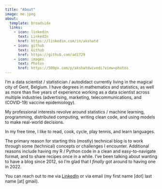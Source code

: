 ```yaml
---
title: "About"
image: me.jpeg
about:
  template: broadside
  links:
    - icon: linkedin
      text: LinkedIn
      href: https://linkedin.com/in/akshatd
    - icon: github
      text: Github
      href: https://github.com/ad1729
    - icon: images
      text: Photos
      href: https://500px.com/p/akshatdwivedi?view=photos
---
```


I'm a data scientist / statistician / autodidact currently living in the magical city of Gent, Belgium. I have degrees in mathematics and statistics, as well as more than five years of experience working as a data scientist across multiple industries (advertising, marketing, telecommunications, and (COVID-19) vaccine epidemiology).

My professional interests revolve around statistics / machine learning, programming, distributed computing, writing clean code, and using models to make real-world decisions. 

In my free time, I like to read, cook, cycle, play tennis, and learn languages.

The primary reason for starting this (mostly) technical blog is to work through some (technical) concepts or challenges I encounter. Additional reasons include having my R / Python code in a clean and easy-to-navigate format, and to share recipes once in a while. I've been talking about wanting to have a blog since 2012, so I'm glad that I _finally_ got around to having one in 2022.

You can reach out to me via [LinkedIn](https://linkedin.com/in/akshatd) or via email (my first name [dot] last name [at] gmail).

